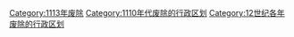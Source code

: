 [[Category:1113年废除|Category:1113年废除]]
[[Category:1110年代废除的行政区划|Category:1110年代废除的行政区划]]
[[Category:12世纪各年废除的行政区划|Category:12世纪各年废除的行政区划]]